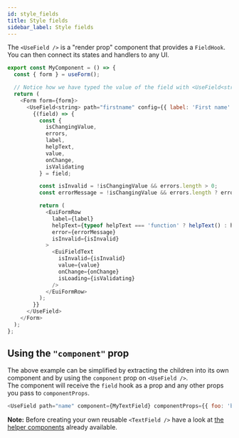 ```yaml
---
id: style_fields
title: Style fields
sidebar_label: Style fields
---
```


The `<UseField />` is a "render prop" component that provides a `FieldHook`.  
You can then connect its states and handlers to any UI.

```js
export const MyComponent = () => {
  const { form } = useForm();

  // Notice how we have typed the value of the field with <UseField<string> ...>
  return (
    <Form form={form}>
      <UseField<string> path="firstname" config={{ label: 'First name' }}>
        {(field) => {
          const {
            isChangingValue,
            errors,
            label,
            helpText,
            value,
            onChange,
            isValidating
          } = field;

          const isInvalid = !isChangingValue && errors.length > 0;
          const errorMessage = !isChangingValue && errors.length ? errors[0].message : null;

          return (
            <EuiFormRow
              label={label}
              helpText={typeof helpText === 'function' ? helpText() : helpText}
              error={errorMessage}
              isInvalid={isInvalid}
            >
              <EuiFieldText
                isInvalid={isInvalid}
                value={value}
                onChange={onChange}
                isLoading={isValidating}
              />
            </EuiFormRow>
          );
        }}
      </UseField>
    </Form>
  );
};
```

## Using the `"component"` prop

The above example can be simplified by extracting the children into its own component and by using the `component` prop on `<UseField />`.  
The component will receive the `field` hook as a prop and any other props you pass to `componentProps`.

```js
<UseField path="name" component={MyTextField} componentProps={{ foo: 'bar' }}>
```

**Note:** Before creating your own reusable `<TextField />` have a look at [the helper components](../helpers/components) already available.